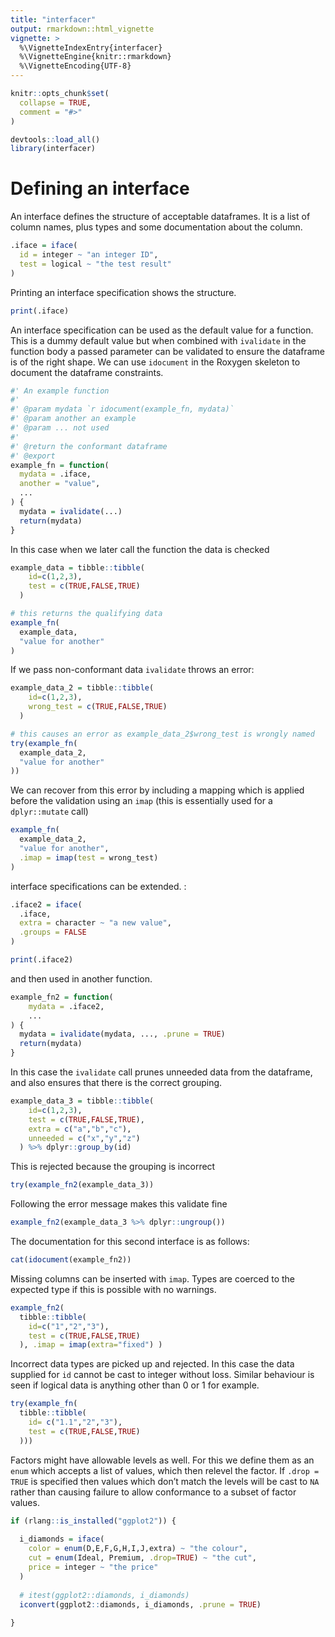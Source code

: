 ```yaml
---
title: "interfacer"
output: rmarkdown::html_vignette
vignette: >
  %\VignetteIndexEntry{interfacer}
  %\VignetteEngine{knitr::rmarkdown}
  %\VignetteEncoding{UTF-8}
---
```


```r
knitr::opts_chunk$set(
  collapse = TRUE,
  comment = "#>"
)
```

```r
devtools::load_all()
library(interfacer)
```

# Defining an interface

An interface defines the structure of acceptable dataframes. It is a list
of column names, plus types and some documentation about the column.

```r
.iface = iface(
  id = integer ~ "an integer ID",
  test = logical ~ "the test result"
)
```

Printing an interface specification shows the structure.

```r
print(.iface)
```

An interface specification can be used as the default value for a function. This
is a dummy default value but when combined with `ivalidate` in the function body
a passed parameter can be validated to ensure the dataframe is of the right
shape. We can use `idocument` in the Roxygen skeleton to document the dataframe
constraints.

```r
#' An example function
#'
#' @param mydata `r idocument(example_fn, mydata)`
#' @param another an example   
#' @param ... not used
#'
#' @return the conformant dataframe
#' @export
example_fn = function(
  mydata = .iface,
  another = "value",
  ...
) {
  mydata = ivalidate(...)
  return(mydata)
}
```

In this case when we later call the function the data is checked

```r
example_data = tibble::tibble(
    id=c(1,2,3),
    test = c(TRUE,FALSE,TRUE)
  )

# this returns the qualifying data
example_fn(
  example_data, 
  "value for another"
)
```

If we pass non-conformant data `ivalidate` throws an error:

```r
example_data_2 = tibble::tibble(
    id=c(1,2,3),
    wrong_test = c(TRUE,FALSE,TRUE)
  )

# this causes an error as example_data_2$wrong_test is wrongly named
try(example_fn(
  example_data_2, 
  "value for another"
))
```

We can recover from this error by including a mapping which is applied before the
validation using an `imap` (this is essentially used for a `dplyr::mutate` call)

```r
example_fn(
  example_data_2, 
  "value for another",
  .imap = imap(test = wrong_test)
)

```

interface specifications can be extended. :

```r
.iface2 = iface(
  .iface,
  extra = character ~ "a new value",
  .groups = FALSE
)

print(.iface2)
```

and then used in another function. 

```r

example_fn2 = function(
    mydata = .iface2,
    ...
) {
  mydata = ivalidate(mydata, ..., .prune = TRUE)
  return(mydata)
}
```

In this case the `ivalidate` call prunes 
unneeded data from the dataframe, and also ensures that there is the correct grouping.

```r
example_data_3 = tibble::tibble(
    id=c(1,2,3),
    test = c(TRUE,FALSE,TRUE),
    extra = c("a","b","c"),
    unneeded = c("x","y","z")
  ) %>% dplyr::group_by(id)
```

This is rejected because the grouping is incorrect

```r
try(example_fn2(example_data_3))
```

Following the error message makes this validate fine

```r
example_fn2(example_data_3 %>% dplyr::ungroup())
```
The documentation for this second interface is as follows:

```r
cat(idocument(example_fn2))
```

Missing columns can be inserted with `imap`. Types are coerced to the expected
type if this is possible with no warnings.

```r
example_fn2(
  tibble::tibble(
    id=c("1","2","3"),
    test = c(TRUE,FALSE,TRUE)
  ), .imap = imap(extra="fixed") )
```

Incorrect data types are picked up and rejected. In this case the data supplied
for `id` cannot be cast to integer without loss. Similar behaviour is seen if
logical data is anything other than 0 or 1 for example.

```r
try(example_fn(
  tibble::tibble(
    id= c("1.1","2","3"),
    test = c(TRUE,FALSE,TRUE)
  )))
```

Factors might have allowable levels as well. For this we define them as an
`enum` which accepts a list of values, which then relevel the factor. If
`.drop = TRUE` is specified then values which don't match the levels will be
cast to `NA` rather than causing failure to allow conformance to a subset of factor
values.

```r

if (rlang::is_installed("ggplot2")) {
  
  i_diamonds = iface( 
    color = enum(D,E,F,G,H,I,J,extra) ~ "the colour",
    cut = enum(Ideal, Premium, .drop=TRUE) ~ "the cut",
    price = integer ~ "the price"
  )
  
  # itest(ggplot2::diamonds, i_diamonds)
  iconvert(ggplot2::diamonds, i_diamonds, .prune = TRUE)
  
}
```

